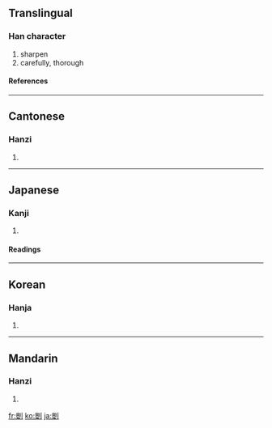 {{see|剀}}

==Translingual==
===Han character===
{{Han char|rn=18|rad=刀|as=10|sn=12|four=2210<sub>0</sub>|canj=山廿中弓 (UTLN)}}
# sharpen
# carefully, thorough
====References====
{{Han ref|kx=0142.450|dkj=02122|dj=0323.080|hdz=10350.070|uh=5274|ud=21108|bh=B3CF|bd=46031}}
----
==Cantonese==
===Hanzi===
{{yue-hanzi|jyut=|y=hoi2}}
# {{defn|Cantonese}}
----
==Japanese==
===Kanji===
{{ja-kanji|grade=|rs=刀10}}
# {{defn|Japanese}} 
====Readings====
{{ja-readings|on=[[がい]] (gai), [[かい]] (kai)|kun=[[きる]] (kiru), [[こする]] (kosuru)}}
----
==Korean==
===Hanja===
{{ko-hanja|hangeul=개|rv=gae|mr=kae}}
# {{defn|Korean}}
----
==Mandarin==
===Hanzi===
{{cmn-hanzi|sim=剀|pin=[[kǎi]] ([[kai3]])|wg=k'ai<sup>3</sup>}}
# {{defn|Mandarin}}

[[fr:剴]]
[[ko:剴]]
[[ja:剴]]